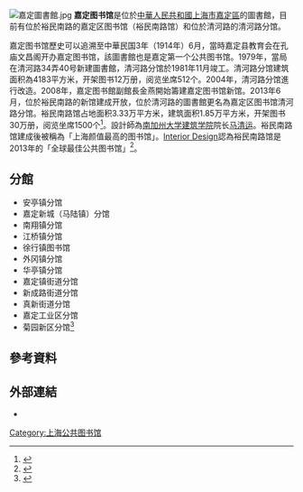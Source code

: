 [[File:嘉定圖書館.jpg|thumb]]
'''嘉定图书馆'''是位於[[中華人民共和國|中華人民共和國]][[上海市|上海市]][[嘉定區|嘉定區]]的圖書館，目前有位於裕民南路的嘉定区图书馆（裕民南路馆）和位於清河路的清河路分馆。

嘉定图书馆歷史可以追溯至中華民国3年（1914年）6月，當時嘉定县教育会在孔庙文昌阁开办嘉定图书馆，該圖書館也是嘉定第一个公共图书馆。1979年，當局在清河路34弄40号新建圖書館，清河路分馆於1981年11月竣工。清河路分馆建筑面积為4183平方米，开架图书12万册，阅览坐席512个。2004年，清河路分馆進行改造。2008年，嘉定图书館副館長金燕開始籌建嘉定图书馆新馆。2013年6月，位於裕民南路的新馆建成开放，位於清河路的圖書館更名為嘉定区图书馆清河路分馆。裕民南路馆占地面积3.33万平方米，建筑面积1.85万平方米，开架图书30万册，阅览坐席1500个<ref>{{cite news |title=历史传承 |url=http://www.jdlib.cn/node/345.jspx |publisher=嘉定圖書館 |accessdate=2021-02-13 |archive-date=2020-02-20 |archive-url=https://web.archive.org/web/20200220131404/http://www.jdlib.cn/node/345.jspx |dead-url=no }}</ref>。設計師為[[南加州大学建筑学院|南加州大学建筑学院]]院长[[马清运|马清运]]。裕民南路馆建成後被稱為「上海颜值最高的图书馆」。[[Interior_Design|Interior Design]]認為裕民南路馆是2013年的「全球最佳公共图书馆」<ref>{{cite news |title=上海颜值最高嘉定图书馆受欢迎 人性化细节赢人气 |url=http://sh.sina.cn/news/2015-09-22/detail-ifxhzevf0956635.d.html?from=wap |publisher=東方網}}</ref>。

==分館==
*安亭镇分馆
*嘉定新城（马陆镇）分馆
*南翔镇分馆
*江桥镇分馆
*徐行镇图书馆
*外冈镇分馆
*华亭镇分馆
*嘉定镇街道分馆
*新成路街道分馆
*真新街道分馆
*嘉定工业区分馆
*菊园新区分馆<ref>{{cite news |title=街镇分馆 |url=https://www.jdlib.cn/node/391.jspx |accessdate=2022-02-23 |archive-date=2022-02-23 |archive-url=https://web.archive.org/web/20220223170210/https://www.jdlib.cn/node/391.jspx |dead-url=no }}</ref>
== 參考資料 ==
{{Reflist|2}}

== 外部連結 ==
*{{official|http://www.jdlib.cn/}}

{{上海市公共图书馆}}
[[Category:上海公共图书馆|Category:上海公共图书馆]]